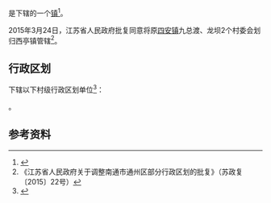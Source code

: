 {{中国乡级行政区|32/06/12/101/000}}

'''{{PAGENAMEBASE}}'''是{{PRC admin/fullname|32/06/12/101/000|3}}下辖的一个[[行政建制镇|镇]]<ref>{{PRC admin/ref sgc|{{PRC admin/parent|32/06/12/101/000}}}}</ref>。

2015年3月24日，江苏省人民政府批复同意将原[[四安镇|四安镇]]九总渡、龙坝2个村委会划归西亭镇管辖<ref>《江苏省人民政府关于调整南通市通州区部分行政区划的批复》（苏政复〔2015〕22号）</ref>。

== 行政区划 ==
{{PAGENAMEBASE}}下辖以下村级行政区划单位<ref>{{PRC admin/ref sgc|32/06/12/101/000}}</ref>：

{{PRC admin/children|32/06/12/101/000}}。

== 参考资料 ==
{{reflist}}

{{江苏行政区划小作品}}
{{PRC admin/navcat|32/06/12/101/000}}